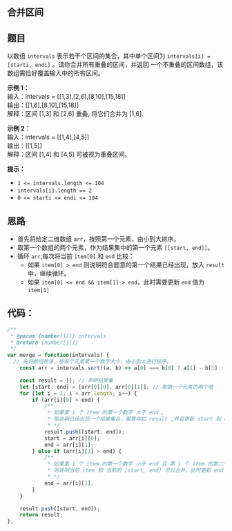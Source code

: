 ## 合并区间

<TitleMsg
    link='https://leetcode.cn/problems/merge-intervals/description/'
    level='middle'
    title='No.56 合并区间'
/>

## 题目
以数组 `intervals` 表示若干个区间的集合，其中单个区间为 `intervals[i] = [starti, endi]` 。请你合并所有重叠的区间，并返回 一个不重叠的区间数组，该数组需恰好覆盖输入中的所有区间。  

**示例 1：**  
输入：intervals = [[1,3],[2,6],[8,10],[15,18]]  
输出：[[1,6],[8,10],[15,18]]  
解释：区间 [1,3] 和 [2,6] 重叠, 将它们合并为 [1,6].  

**示例 2：**  
输入：intervals = [[1,4],[4,5]]  
输出：[[1,5]]  
解释：区间 [1,4] 和 [4,5] 可被视为重叠区间。 

**提示：**  
- `1 <= intervals.length <= 104`
- `intervals[i].length == 2`
- `0 <= starti <= endi <= 104`

## 思路
- 首先将给定二维数组 `arr`，按照第一个元素，由小到大排序。
- 取第一个数组的两个元素，作为结果集中的第一个元素 `[[start, end]]`。
- 循环 `arr`,每次将当前 `item[0]` 和 `end` 比较：
    - 如果 `item[0] > end` 则说明符合题意的第一个结果已经出现，放入 `result` 中，继续循环。
    - 如果 `item[0] <= end && item[1] > end`，此时需要更新 `end` 值为 `item[1]`


## 代码：
```javascript
/**
 * @param {number[][]} intervals
 * @return {number[][]}
 */
var merge = function(intervals) {
  // 先将数组排序，按每个元素第一个数字大小，由小到大进行排序。
    const arr = intervals.sort((a, b) => a[0] === b[0] ? a[1] - b[1] : a[0] - b[0]);

    const result = []; // 声明结果集
    let [start, end] = [arr[0][0], arr[0][1]]; // 取第一个元素的两个值
    for (let i = 1; i < arr.length; i++) {
        if (arr[i][0] > end) {
            /**
             * 如果第 i 个 item 的第一个数字 大于 end ,
             * 那说明已经出现一个结果集合，需要存如 result ,并且更新 start 和 end
             * */
            result.push([start, end]);
            start = arr[i][0];
            end = arr[i][1];
        } else if (arr[i][1] > end) {
            /**
             * 如果第 i 个 item 的第一个数字 小于 end 且 第 i 个 item 的第二个数字 大于 end，
             * 则说明当前 item 和 当前的 [start, end] 可以合并，此时更新 end 值即可。
             * */
            end = arr[i][1];
        }
    }

    result.push([start, end]);
    return result;
};


```